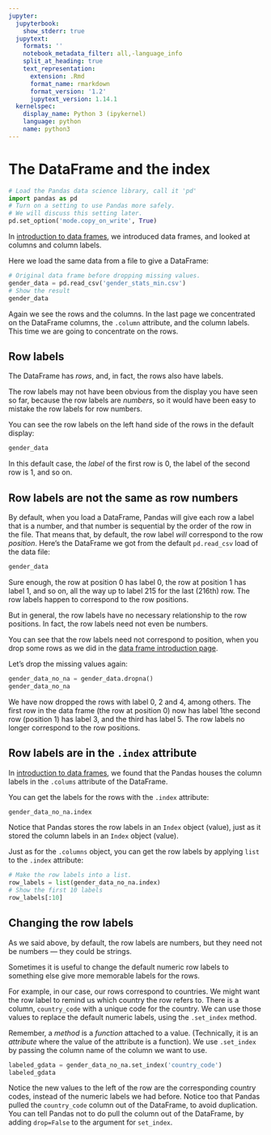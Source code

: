 ```yaml
---
jupyter:
  jupyterbook:
    show_stderr: true
  jupytext:
    formats: ''
    notebook_metadata_filter: all,-language_info
    split_at_heading: true
    text_representation:
      extension: .Rmd
      format_name: rmarkdown
      format_version: '1.2'
      jupytext_version: 1.14.1
  kernelspec:
    display_name: Python 3 (ipykernel)
    language: python
    name: python3
---
```


# The DataFrame and the index

```python
# Load the Pandas data science library, call it 'pd'
import pandas as pd
# Turn on a setting to use Pandas more safely.
# We will discuss this setting later.
pd.set_option('mode.copy_on_write', True)
```

In [introduction to data frames](data_frame_intro.Rmd), we introduced data frames, and looked at columns and column labels.

Here we load the same data from a file to give a DataFrame:

```python
# Original data frame before dropping missing values.
gender_data = pd.read_csv('gender_stats_min.csv')
# Show the result
gender_data
```

Again we see the rows and the columns.  In the last page we concentrated on the
DataFrame columns, the `.column` attribute, and the column labels. This time we
are going to concentrate on the rows.

## Row labels

The DataFrame has *rows*, and, in fact, the rows also have labels.

The row labels may not have been obvious from the display you have seen so far,
because the row labels are *numbers*, so it would have been easy to mistake the
row labels for row numbers.

You can see the row labels on the left hand side of the rows in the default display:

```python
gender_data
```

In this default case, the *label* of the first row is 0, the label of the
second row is 1, and so on.


## Row labels are not the same as row numbers

By default, when you load a DataFrame, Pandas will give each row a label that
is a number, and that number is sequential by the order of the row in the file.
That means that, by default, the row label *will* correspond to the row
*position*. Here's the DataFrame we got from the default `pd.read_csv` load of
the data file:

```python
gender_data
```

Sure enough, the row at position 0 has label 0, the row at position 1 has label
1, and so on, all the way up to label 215 for the last (216th) row.  The row
labels happen to correspond to the row positions.

But in general, the row labels have no necessary relationship to the row
positions.  In fact, the row labels need not even be numbers.

You can see that the row labels need not correspond to position, when you drop
some rows as we did in the [data frame introduction
page](data_frame_intro.Rmd).

Let's drop the missing values again:

```python
gender_data_no_na = gender_data.dropna()
gender_data_no_na
```

We have now dropped the rows with label 0, 2 and 4, among others.  The first
row in the data frame (the row at position 0) now has label 1the second row
(position 1) has label 3, and the third has label 5.  The row labels no longer
correspond to the row positions.


## Row labels are in the `.index` attribute


In [introduction to data frames](data_frame_intro.Rmd), we found that
the Pandas houses the column labels in the `.colums` attribute of the
DataFrame.

You can get the labels for the rows with the `.index` attribute:

```python
gender_data_no_na.index
```

Notice that Pandas stores the row labels in an `Index` object (value), just as
it stored the column labels in an `Index` object (value).


Just as for the `.columns` object, you can get the row labels by applying
`list` to the `.index` attribute:

```python
# Make the row labels into a list.
row_labels = list(gender_data_no_na.index)
# Show the first 10 labels
row_labels[:10]
```

## Changing the row labels


As we said above, by default, the row labels are numbers, but they need not be
numbers — they could be strings.

Sometimes it is useful to change the default numeric row labels to something
else give more memorable labels for the rows.

For example, in our case, our rows correspond to countries.  We might want the
row label to remind us which country the row refers to.  There is a column,
`country_code` with a unique code for the country.   We can use those values to
replace the default numeric labels, using the `.set_index` method.

Remember, a *method* is a *function* attached to a value.  (Technically, it is
an *attribute* where the value of the attribute is a function).  We use `.set_index` by passing the column name of the column we want to use.

```python
labeled_gdata = gender_data_no_na.set_index('country_code')
labeled_gdata
```

Notice the new values to the left of the row are the corresponding country
codes, instead of the numeric labels we had before.  Notice too that Pandas pulled the `country_code` column out of the DataFrame, to avoid duplication.  You can tell Pandas not to do pull the column out of the DataFrame, by adding `drop=False` to the argument for `set_index`.
